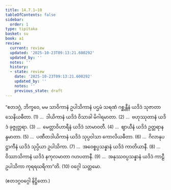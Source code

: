 ```yaml
---
title: 14.7.1–10
tableOfContents: false
sidebar:
  order: 1
type: tipitaka
basket: su
book: a1
review:
  current: review
  updated: '2025-10-23T09:13:21.600292'
  updated_by: ''
  notes: ''
  history:
  - state: review
    date: '2025-10-23T09:13:21.600292'
    updated_by: ''
    notes: ''
    previous_state: draft
---
```



<ReviewStatus review={frontmatter.review} showDetails={true} />

<HypothesisAnnotation frontmatter={frontmatter} />

<DynamicBreadcrumb />

<Division number="258" book="a1" e="ch" v="15" p="27">

<Paragraph number="347" book="a1">
“ဧတဒဂ္ဂံ, ဘိက္ခဝေ, မမ သာဝိကာနံ ဥပါသိကာနံ ပဌမံ သရဏံ ဂစ္ဆန္တီနံ ယဒိဒံ သုဇာတာ သေနိယဓီတာ. (1)
</Paragraph>

</Division>
<Division number="259" book="a1" e="ch" v="15" p="27">

<Paragraph number="348" book="a1">
…  ဒါယိကာနံ ယဒိဒံ ဝိသာခါ မိဂါရမာတာ. (2)
</Paragraph>

</Division>
<Division number="260" book="a1" e="ch" v="15" p="27">

<Paragraph number="349" book="a1">
…  ဗဟုဿုတာနံ ယဒိဒံ ခုဇ္ဇုတ္တရာ. (3)
</Paragraph>

</Division>
<Division number="261" book="a1" e="ch" v="15" p="27">

<Paragraph number="350" book="a1">
…  မေတ္တာဝိဟာရီနံ ယဒိဒံ သာမာဝတီ. (4)
</Paragraph>

</Division>
<Division number="262" book="a1" e="ch" v="15" p="27">

<Paragraph number="351" book="a1">
…  ဈာယီနံ ယဒိဒံ ဥတ္တရာနန္ဒမာတာ. (5)
</Paragraph>

</Division>
<Division number="263" book="a1" e="ch" v="15" p="27">

<Paragraph number="352" book="a1">
…  ပဏီတဒါယိကာနံ ယဒိဒံ သုပ္ပဝါသာ ကောလိယဓီတာ. (6)
</Paragraph>

</Division>
<Division number="264" book="a1" e="ch" v="15" p="28">

<Paragraph number="353" book="a1">
…  ဂိလာနုပဋ္ဌာကီနံ ယဒိဒံ သုပ္ပိယာ ဥပါသိကာ. (7)
</Paragraph>

</Division>
<Division number="265" book="a1" e="ch" v="15" p="28">

<Paragraph number="354" book="a1">
…  အဝေစ္စပ္ပသန္နာနံ ယဒိဒံ ကာတိယာနီ. (8)
</Paragraph>

</Division>
<Division number="266" book="a1" e="ch" v="15" p="28">

<Paragraph number="355" book="a1">
…  ဝိဿာသိကာနံ ယဒိဒံ နကုလမာတာ ဂဟပတာနီ. (9)
</Paragraph>

</Division>
<Division number="267" book="a1" e="ch" v="15" p="28">

<Paragraph number="356" book="a1">
…  အနုဿဝပ္ပသန္နာနံ ယဒိဒံ ကာဠီ ဥပါသိကာ ကုရရဃရိကာ”တိ. (10)

</Paragraph>
</Division>

<Paragraph number="357" type="center" book="a1">
ဝဂ္ဂေါ သတ္တမော.

  
(ဧတဒဂ္ဂဝဂ္ဂေါ နိဋ္ဌိတော.)
</Paragraph>